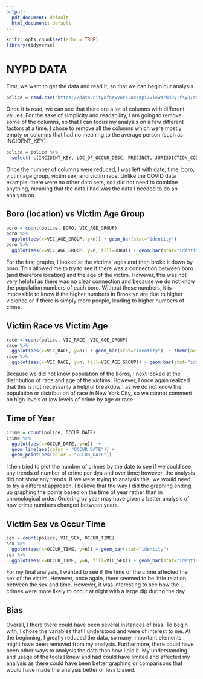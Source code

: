 ```yaml
---
output:
  pdf_document: default
  html_document: default
---
```


```r
knitr::opts_chunk$set(echo = TRUE)
library(tidyverse)
```

# NYPD DATA

First, we want to get the data and read it, so that we can begin our analysis.

```r
police = read.csv('https://data.cityofnewyork.us/api/views/833y-fsy8/rows.csv?accessType=DOWNLOAD')
```

Once it is read, we can see that there are a lot of columns with different values. For the sake of simplicity and readability, I am going to remove some of the columns, so that I can focus my analysis on a few different factors at a time. I chose to remove all the columns which were mostly empty or columns that had no meaning to the average person (such as INCIDENT_KEY).

```r
police = police %>%
  select(-c(INCIDENT_KEY, LOC_OF_OCCUR_DESC, PRECINCT, JURISDICTION_CODE, LOC_CLASSFCTN_DESC, LOCATION_DESC, STATISTICAL_MURDER_FLAG, PERP_AGE_GROUP, PERP_SEX, PERP_RACE, X_COORD_CD, Y_COORD_CD, Latitude, Longitude, Lon_Lat)) 
```

Once the number of columns were reduced, I was left with date, time, boro, victim age group, victim sex, and victim race. Unlike the COVID data example, there were no other data sets, so I did not need to combine anything, meaning that the data I had was the data I needed to do an analysis on.

## Boro (location) vs Victim Age Group

```r
boro = count(police, BORO, VIC_AGE_GROUP)
boro %>%
  ggplot(aes(x=VIC_AGE_GROUP, y=n)) + geom_bar(stat="identity")
boro %>%
  ggplot(aes(x=VIC_AGE_GROUP, y=n, fill=BORO)) + geom_bar(stat="identity", position=position_dodge())
```

For the first graphs, I looked at the victims' ages and then broke it down by boro. This allowed me to try to see if there was a connection between boro (and therefore location) and the age of the victim. However, this was not very helpful as there was no clear connection and because we do not know the population numbers of each boro. Without these numbers, it is impossible to know if the higher numbers in Brooklyn are due to higher violence or if there is simply more people, leading to higher numbers of crime.

## Victim Race vs Victim Age

```r
race = count(police, VIC_RACE, VIC_AGE_GROUP)
race %>%
  ggplot(aes(x=VIC_RACE, y=n)) + geom_bar(stat="identity")  + theme(axis.text.x = element_text(angle = 90))
race %>%
  ggplot(aes(x=VIC_RACE, y=n, fill=VIC_AGE_GROUP)) + geom_bar(stat="identity", position=position_dodge()) + theme(axis.text.x = element_text(angle = 90))
```

Because we did not know population of the boros, I next looked at the distribution of race and age of the victims. However, I once again realized that this is not necessarily a helpful breakdown as we do not know the population or distribution of race in New York City, so we cannot comment on high levels or low levels of crime by age or race. 

## Time of Year

```r
crime = count(police, OCCUR_DATE)
crime %>%
  ggplot(aes(x=OCCUR_DATE, y=n))  +
  geom_line(aes(color = "OCCUR_DATE")) +
  geom_point(aes(color = "OCCUR_DATE")) 
```

I then tried to plot the number of crimes by the date to see if we could see any trends of number of crime per dya and over time; however, the analysis did not show any trends. If we were trying to analysis this, we would need to try a different approach. I believe that the way I did the graphing ending up graphing the points based on the time of year rather than in chronological order. Ordering by year may have given a better analysis of how crime numbers changed between years.

## Victim Sex vs Occur Time

```r
sex = count(police, VIC_SEX, OCCUR_TIME)
sex %>%
  ggplot(aes(x=OCCUR_TIME, y=n)) + geom_bar(stat="identity")
sex %>%
  ggplot(aes(x=OCCUR_TIME, y=n, fill=VIC_SEX)) + geom_bar(stat="identity")
```

For my final analysis, I wanted to see if the time of the crime affected the sex of the victim. However, once again, there seemed to be little relation between the sex and time. However, it was interesting to see how the crimes were more likely to occur at night with a large dip during the day.

## Bias

Overall, I there there could have been several instances of bias. To begin with, I chose the variables that I understood and were of interest to me. At the beginning, I greatly reduced the data, so many important elements might have been removed from my analysis. Furthermore, there could have been other ways to analysis the data than how I did it. My understanding and usage of the tools I knew and had could have limited and affected my analysis as there could have been better graphing or comparisons that would have made the analysis better or less biased. 